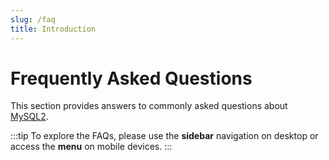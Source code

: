 ```yaml
---
slug: /faq
title: Introduction
---
```


# Frequently Asked Questions

This section provides answers to commonly asked questions about [MySQL2](https://github.com/sidorares/node-mysql2/discussions).

:::tip
To explore the FAQs, please use the **sidebar** navigation on desktop or access the **menu** on mobile devices.
:::
